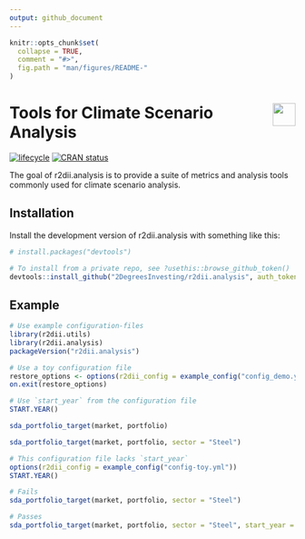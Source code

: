 ```yaml
---
output: github_document 
---
```

<!-- README.md is generated from README.Rmd. Please edit that file -->

```r
knitr::opts_chunk$set(
  collapse = TRUE,
  comment = "#>",
  fig.path = "man/figures/README-"
)
```

# <img src="https://i.imgur.com/3jITMq8.png" align="right" height=40 /> Tools for Climate Scenario Analysis

<!-- badges: start -->
[![lifecycle](https://img.shields.io/badge/lifecycle-experimental-orange.svg)](https://www.tidyverse.org/lifecycle/#experimental)
[![CRAN status](https://www.r-pkg.org/badges/version/r2dii.analysis)](https://CRAN.R-project.org/package=r2dii.analysis)
<!-- badges: end -->

The goal of r2dii.analysis is to provide a suite of metrics and analysis tools commonly used for climate scenario analysis. 

## Installation

Install the development version of r2dii.analysis with something like this:

```r
# install.packages("devtools")

# To install from a private repo, see ?usethis::browse_github_token()
devtools::install_github("2DegreesInvesting/r2dii.analysis", auth_token = "abc")
```

## Example

```r
# Use example configuration-files
library(r2dii.utils)
library(r2dii.analysis)
packageVersion("r2dii.analysis")

# Use a toy configuration file
restore_options <- options(r2dii_config = example_config("config_demo.yml"))
on.exit(restore_options)

# Use `start_year` from the configuration file
START.YEAR()

sda_portfolio_target(market, portfolio)

sda_portfolio_target(market, portfolio, sector = "Steel")

# This configuration file lacks `start_year`
options(r2dii_config = example_config("config-toy.yml"))
START.YEAR()

# Fails
sda_portfolio_target(market, portfolio, sector = "Steel")

# Passes
sda_portfolio_target(market, portfolio, sector = "Steel", start_year = "2019")
```
